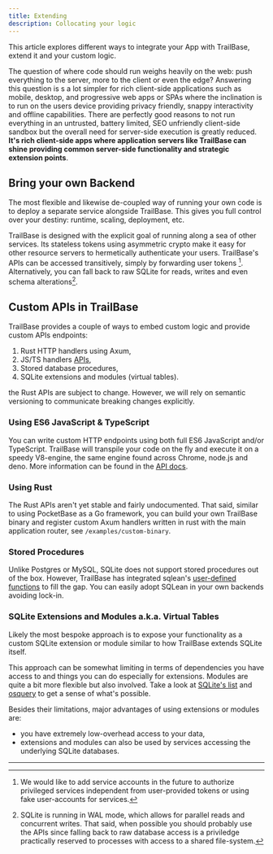 ```yaml
---
title: Extending
description: Collocating your logic
---
```



This article explores different ways to integrate your App with TrailBase,
extend it and your custom logic.

The question of where code should run weighs heavily on the web: push
everything to the server, more to the client or even the edge?
Answering this question is s a lot simpler for rich client-side applications
such as mobile, desktop, and progressive web apps or SPAs where the inclination
is to run on the users device providing privacy friendly, snappy interactivity
and offline capabilities.
There are perfectly good reasons to not run everything in an untrusted, battery
limited, SEO unfriendly client-side sandbox but the overall need for
server-side execution is greatly reduced.
**It's rich client-side apps where application servers like TrailBase can shine
providing common server-side functionality and strategic extension points**.


## Bring your own Backend

The most flexible and likewise de-coupled way of running your own code is to
deploy a separate service alongside TrailBase. This gives you full control over
your destiny: runtime, scaling, deployment, etc.

TrailBase is designed with the explicit goal of running along a sea of other
services.
Its stateless tokens using asymmetric crypto make it easy for other resource
servers to hermetically authenticate your users.
TrailBase's APIs can be accessed transitively, simply by forwarding user
tokens [^1].
Alternatively, you can fall back to raw SQLite for reads, writes and even
schema alterations[^2].

## Custom APIs in TrailBase

TrailBase provides a couple of ways to embed custom logic and provide custom APIs endpoints:

1. Rust HTTP handlers using Axum,
2. JS/TS handlers [APIs](/documentation/apis/js_apis/),
3. Stored database procedures,
3. SQLite extensions and modules (virtual tables).

<Aside type="note" title="Rust Handlers">
  the Rust APIs are subject to change. However, we will rely on semantic
  versioning to communicate breaking changes explicitly.
</Aside>

### Using ES6 JavaScript & TypeScript

You can write custom HTTP endpoints using both full ES6 JavaScript and/or
TypeScript. TrailBase will transpile your code on the fly and execute it on a
speedy V8-engine, the same engine found across Chrome, node.js and deno.
More information can be found in the [API docs](/documentation/apis/js_apis/).

### Using Rust

The Rust APIs aren't yet stable and fairly undocumented.
That said, similar to using PocketBase as a Go framework, you can build your
own TrailBase binary and register custom Axum handlers written in rust with the
main application router, see `/examples/custom-binary`.

### Stored Procedures

Unlike Postgres or MySQL, SQLite does not support stored procedures out of the
box.
However, TrailBase has integrated sqlean's
[user-defined functions](https://github.com/nalgeon/sqlean/blob/main/docs/define.md)
to fill the gap. You can easily adopt SQLean in your own backends avoiding
lock-in.

### SQLite Extensions and Modules a.k.a. Virtual Tables

Likely the most bespoke approach is to expose your functionality as a custom
SQLite extension or module similar to how TrailBase extends SQLite itself.

This approach can be somewhat limiting in terms of dependencies you have
access to and things you can do especially for extensions. Modules are quite a bit
more flexible but also involved.
Take a look at [SQLite's list](https://www.sqlite.org/vtablist.html) and
[osquery](https://osquery.readthedocs.io/en/stable/) to get a sense of what's
possible.

Besides their limitations, major advantages of using extensions or
modules are:
* you have extremely low-overhead access to your data,
* extensions and modules can also be used by services accessing the
  underlying SQLite databases.

---

[^1]:
    We would like to add service accounts in the future to authorize privileged
    services independent from user-provided tokens or using fake user-accounts
    for services.

[^2]:
    SQLite is running in WAL mode, which allows for parallel reads and
    concurrent writes. That said, when possible you should probably use the APIs
    since falling back to raw database access is a priviledge practically reserved
    to processes with access to a shared file-system.

